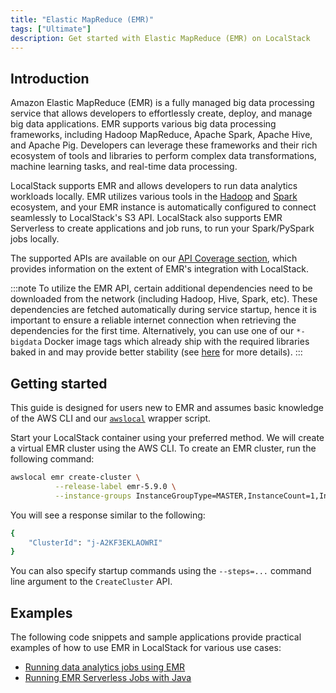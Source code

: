 ```yaml
---
title: "Elastic MapReduce (EMR)"
tags: ["Ultimate"]
description: Get started with Elastic MapReduce (EMR) on LocalStack
---
```


## Introduction

Amazon Elastic MapReduce (EMR) is a fully managed big data processing service that allows developers to effortlessly create, deploy, and manage big data applications.
EMR supports various big data processing frameworks, including Hadoop MapReduce, Apache Spark, Apache Hive, and Apache Pig.
Developers can leverage these frameworks and their rich ecosystem of tools and libraries to perform complex data transformations, machine learning tasks, and real-time data processing.

LocalStack supports EMR and allows developers to run data analytics workloads locally.
EMR utilizes various tools in the [Hadoop](https://hadoop.apache.org/) and [Spark](https://spark.apache.org) ecosystem, and your EMR instance is automatically configured to connect seamlessly to LocalStack's S3 API.
LocalStack also supports EMR Serverless to create applications and job runs, to run your Spark/PySpark jobs locally.

The supported APIs are available on our [API Coverage section](#api-coverage), which provides information on the extent of EMR's integration with LocalStack.

:::note
To utilize the EMR API, certain additional dependencies need to be downloaded from the network (including Hadoop, Hive, Spark, etc).
These dependencies are fetched automatically during service startup, hence it is important to ensure a reliable internet connection when retrieving the dependencies for the first time.
Alternatively, you can use one of our `*-bigdata` Docker image tags which already ship with the required libraries baked in and may provide better stability (see [here]() for more details).
:::

## Getting started

This guide is designed for users new to EMR and assumes basic knowledge of the AWS CLI and our [`awslocal`](https://github.com/localstack/awscli-local) wrapper script.

Start your LocalStack container using your preferred method.
We will create a virtual EMR cluster using the AWS CLI.
To create an EMR cluster, run the following command:

```bash
awslocal emr create-cluster \
          --release-label emr-5.9.0 \
          --instance-groups InstanceGroupType=MASTER,InstanceCount=1,InstanceType=m4.large InstanceGroupType=CORE,InstanceCount=1,InstanceType=m4.large
```

You will see a response similar to the following:

```bash
{
    "ClusterId": "j-A2KF3EKLAOWRI"
}
```

You can also specify startup commands using the `--steps=...` command line argument to the `CreateCluster` API.

## Examples

The following code snippets and sample applications provide practical examples of how to use EMR in LocalStack for various use cases:

- [Running data analytics jobs using EMR](https://github.com/localstack/localstack-pro-samples/tree/master/sample-archive/emr-hadoop-spark-jobs)
- [Running EMR Serverless Jobs with Java](https://github.com/localstack/localstack-pro-samples/tree/master/emr-serverless-sample)
